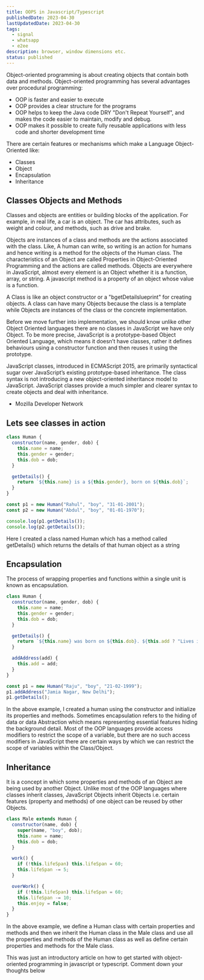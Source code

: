 ```yaml
---
title: OOPS in Javascript/Typescript
publishedDate: 2023-04-30
lastUpdatedDate: 2023-04-30
tags:
  - signal
  - whatsapp
  - e2ee
description: browser, window dimensions etc.
status: published
---
```


Object-oriented programming is about creating objects that contain both data and methods. Object-oriented programming has several advantages over procedural programming:

- OOP is faster and easier to execute
- OOP provides a clear structure for the programs
- OOP helps to keep the Java code DRY "Don't Repeat Yourself", and makes the code easier to maintain, modify and debug.
- OOP makes it possible to create fully reusable applications with less code and shorter development time

There are certain features or mechanisms which make a Language Object-Oriented like:

- Classes
- Object
- Encapsulation
- Inheritance

## Classes Objects and Methods

Classes and objects are entities or building blocks of the application. For example, in real life, a car is an object. The car has attributes, such as weight and colour, and methods, such as drive and brake.

Objects are instances of a class and methods are the actions associated with the class. Like, A human can write, so writing is an action for humans and hence writing is a method for the objects of the Human class. The characteristics of an Object are called Properties in Object-Oriented Programming and the actions are called methods. Objects are everywhere in JavaScript, almost every element is an Object whether it is a function, array, or string. A javascript method is a property of an object whose value is a function.

A Class is like an object constructor or a "bgetDetailslueprint" for creating objects. A class can have many Objects because the class is a template while Objects are instances of the class or the concrete implementation.

Before we move further into implementation, we should know unlike other Object Oriented languages there are no classes in JavaScript we have only Object. To be more precise, JavaScript is a prototype-based Object Oriented Language, which means it doesn’t have classes, rather it defines behaviours using a constructor function and then reuses it using the prototype.

JavaScript classes, introduced in ECMAScript 2015, are primarily syntactical sugar over JavaScript’s existing prototype-based inheritance. The class syntax is not introducing a new object-oriented inheritance model to JavaScript. JavaScript classes provide a much simpler and clearer syntax to create objects and deal with inheritance.

- Mozilla Developer Network

## Lets see classes in action

```js
class Human {
  constructor(name, gender, dob) {
    this.name = name;
    this.gender = gender;
    this.dob = dob;
  }

  getDetails() {
    return `${this.name} is a ${this.gender}, born on ${this.dob}`;
  }
}

const p1 = new Human("Rahul", "boy", "31-01-2001");
const p2 = new Human("Abdul", "boy", "01-01-1970");

console.log(p1.getDetails());
console.log(p2.getDetails());
```

Here I created a class named Human which has a method called getDetails() which returns the details of that human object as a string

## Encapsulation

The process of wrapping properties and functions within a single unit is known as encapsulation.

```js
class Human {
  constructor(name, gender, dob) {
    this.name = name;
    this.gender = gender;
    this.dob = dob;
  }

  getDetails() {
    return `${this.name} was born on ${this.dob}. ${this.add ? "Lives in " + this.add : ""}`;
  }

  addAddress(add) {
    this.add = add;
  }
}

const p1 = new Human("Raju", "boy", "21-02-1999");
p1.addAddress("Jamia Nagar, New Delhi");
p1.getDetails();
```

In the above example, I created a human using the constructor and initialize its properties and methods. Sometimes encapsulation refers to the hiding of data or data Abstraction which means representing essential features hiding the background detail. Most of the OOP languages provide access modifiers to restrict the scope of a variable, but there are no such access modifiers in JavaScript there are certain ways by which we can restrict the scope of variables within the Class/Object.

## Inheritance

It is a concept in which some properties and methods of an Object are being used by another Object. Unlike most of the OOP languages where classes inherit classes, JavaScript Objects inherit Objects i.e. certain features (property and methods) of one object can be reused by other Objects.

```js
class Male extends Human {
  constructor(name, dob) {
    super(name, "boy", dob);
    this.name = name;
    this.dob = dob;
  }

  work() {
    if (!this.lifeSpan) this.lifeSpan = 60;
    this.lifeSpan -= 5;
  }

  overWork() {
    if (!this.lifeSpan) this.lifeSpan = 60;
    this.lifeSpan -= 10;
    this.enjoy = false;
  }
}
```

In the above example, we define a Human class with certain properties and methods and then we inherit the Human class in the Male class and use all the properties and methods of the Human class as well as define certain properties and methods for the Male class.

This was just an introductory article on how to get started with object-oriented programming in javascript or typescript. Comment down your thoughts below
